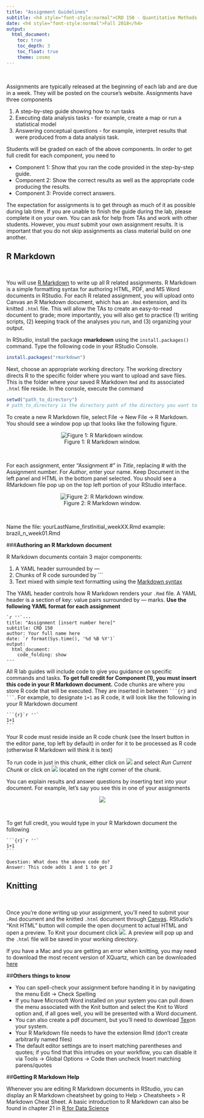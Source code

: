 ```yaml
---
title: "Assignment Guidelines"
subtitle: <h4 style="font-style:normal">CRD 150 - Quantitative Methods in Community Research</h4>
date: <h4 style="font-style:normal">Fall 2018</h4>
output: 
  html_document:
    toc: true
    toc_depth: 3
    toc_float: true
    theme: cosmo
---
```


<style>
h1.title {
  font-weight: bold;
}
</style>

\


Assignments are typically released at the beginning of each lab and are due in a week. They will be posted on the course's website. Assignments have three components

1. A step-by-step guide showing how to run tasks
2. Executing data analysis tasks - for example, create a map or run a statistical model
3. Answering conceptual questions - for example, interpret results that were produced from a data analysis task.  

Students will be graded on each of the above components.  In order to get full credit for each component, you need to

* Component 1: Show that you ran the code provided in the step-by-step guide.  
* Component 2: Show the correct results as well as the appropriate code producing the results. 
* Component 3: Provide correct answers.  

The expectation for assignments is to get through as much of it as possible during lab time.  If you are unable to finish the guide during the lab, please complete it on your own.  You can ask for help from TAs and work with other students.  However, you *must* submit your own assignment results.  It is important that you do not skip assignments as class material build on one another. 

## **R Markdown**
\

You will use [R Markdown](https://rmarkdown.rstudio.com/) to write up all R related assignments.  R Markdown is a simple formatting syntax for authoring HTML, PDF, and MS Word documents in RStudio.  For each R related assignment, you will upload onto Canvas an R Markdown document, which has an `.Rmd` extension, and its knitted `.html` file. This will allow the TAs to create an easy-to-read document to grade; more importantly, you will also get to practice (1) writing scripts, (2) keeping track of the analyses you run, and (3) organizing your output.

In RStudio, install the package **rmarkdown** using the `install.packages()` command.  Type the following code in your RStudio Console.

```r
install.packages("rmarkdown")
```

Next, choose an appropriate working directory. The working directory directs R to the specific folder where you want to upload and save files.  This is the folder where your saved R Markdown `Rmd` and its associated `.html` file reside. In the console, execute the command

```r
setwd("path_to_directory")
# path_to_directory is the directory path of the directory you want to set as working directory
```

To create a new R Markdown file, select File -> New File -> R Markdown.  You should see a window pop up that looks like the following figure.  

<center>
![Figure 1: R Markdown window.](/Users/noli/Documents/UCD/teaching/CRD150/Lab/crd150.github.io/hwguide1.png)

</center>
\

For each assignment, enter "Assignment #" in *Title*, replacing # with the Assignment number.  For *Author*, enter your name.  Keep Document in the left panel and HTML in the bottom panel selected.  You should see a RMarkdown file pop up on the top left portion of your RStudio interface.

<center>

![Figure 2: R Markdown window.](/Users/noli/Documents/UCD/teaching/CRD150/Lab/crd150.github.io/hwguide2.png)

</center>
\


Name the file: yourLastName_firstInitial_weekXX.Rmd example: brazil_n_week01.Rmd

###**Authoring an R Markdown document**
\

R Markdown documents contain 3 major components:

1. A YAML header surrounded by ---
2. Chunks of R code surounded by ```
3. Text mixed with simple text formatting using the [Markdown syntax](https://www.markdownguide.org/cheat-sheet/)

The YAML header controls how R Markdown renders your `.Rmd` file. A YAML header is a section of key: value pairs surrounded by --- marks.  **Use the following YAML format for each assignment**

````
`r ''`---
title: "Assignment [insert number here]"
subtitle: CRD 150
author: Your full name here
date: `r format(Sys.time(), '%d %B %Y')`
output: 
  html_document:
    code_folding: show
---
````

All R lab guides will include code to give you guidance on specific commands and tasks. **To get full credit for Component (1), you must insert this code in your R Markdown document.**  Code chunks are where you store R code that will be executed. They are inserted in between `` ```{r} `` and `` ``` ``.  For example, to designate `1+1` as R code, it will look like the following in your R Markdown document

````
```{r}`r ''`
1+1
```
````

Your R code must reside inside an R code chunk (see the Insert button in the editor pane, top left by default) in order for it to be processed as R code (otherwise R Markdown will think it is text)

To run code in just in this chunk, either click on ![](/Users/noli/Documents/UCD/teaching/CRD150/Lab/crd150.github.io/hwguide3.png) and select *Run Current Chunk* or click on ![](/Users/noli/Documents/UCD/teaching/CRD150/Lab/crd150.github.io/hwguide4.png) located on the right corner of the chunk.

You can explain results and answer questions by inserting text into your document.  For example, let's say you see this in one of your assignments

<center>
![](/Users/noli/Documents/UCD/teaching/CRD150/Lab/crd150.github.io/hwguide5.png)
</center>
\

To get full credit, you would type in your R Markdown document the following

````
```{r}`r ''`
1+1
```

Question: What does the above code do?
Answer: This code adds 1 and 1 to get 2
````

## **Knitting**
\

Once you're done writing up your assignment, you'll need to submit your `.Rmd` document and the knitted `.html` document through [Canvas](https://login.canvas.ucdavis.edu/).  RStudio’s "Knit HTML" button will compile the open document to actual HTML and open a preview.  To Knit your document click ![](/Users/noli/Documents/UCD/teaching/CRD150/Lab/crd150.github.io/hwguide6.png).  A preview will pop up and the `.html` file will be saved in your working directory. 

If you have a Mac and you are getting an error when knitting, you may need to download the most recent version of XQuartz, which can be downloaded [here](http://xquartz.macosforge.org)

##**Others things to know**

* You can spell-check your assignment before handing it in by navigating the menu Edit -> Check Spelling
* If you have Microsoft Word installed on your system you can pull down the menu associated with the Knit button and select the Knit to Word option and, if all goes well, you will be presented with a Word document.
* You can also create a pdf document, but you'll need to download [Tex](http://www.ams.org/publications/what-is-tex)on your system.
* Your R Markdown file needs to have the extension Rmd (don’t create arbitrarily named files)
* The default editor settings are to insert matching parentheses and quotes; if you find that this intrudes on your workflow, you can disable it via Tools -> Global Options -> Code then uncheck Insert matching parens/quotes


##**Getting R Markdown Help**
\

Whenever you are editing R Markdown documents in RStudio, you can display an R Markdown cheatsheet by going to Help > Cheatsheets > R Markdown Cheat Sheet. A basic introduction to R Markdown can also be found in chapter 21 in [R for Data Science](http://r4ds.had.co.nz/index.html)




